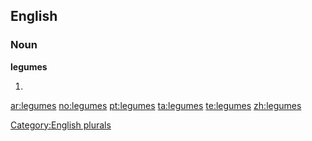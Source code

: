 
==English==

===Noun===
'''legumes'''

# {{plural of|[[legume]]}}

[[Category:English plurals]]

[[ar:legumes]]
[[no:legumes]]
[[pt:legumes]]
[[ta:legumes]]
[[te:legumes]]
[[zh:legumes]]